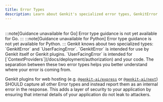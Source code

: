 ```yaml
---
title: Error Types
description: Learn about Genkit's specialized error types, GenkitError and UserFacingError, and how they are used to differentiate between internal and user-facing issues.
---
```



<div style="display: flex; justify-content: space-between; align-items: center; gap: 1rem; margin: 1rem 0 1rem 0;">
  <LanguageSelector />
  <CopyMarkdownButton />
</div>

<LanguageContent lang="go">
  :::note[Guidance unavailable for Go]
Error type guidance is not yet available for Go.
:::
</LanguageContent>

<LanguageContent lang="python">
  :::note[Guidance unavailable for Python]
Error type guidance is not yet available for Python.
:::
</LanguageContent>

<LanguageContent lang="js">
Genkit knows about two specialized types: `GenkitError` and `UserFacingError`.
`GenkitError` is intended for use by Genkit itself or Genkit plugins.
`UserFacingError` is intended for [`ContextProviders`](/docs/deployment/authorization) and
your code. The separation between these two error types helps you better understand
where your error is coming from.

Genkit plugins for web hosting (e.g. [`@genkit-ai/express`](https://js.api.genkit.dev/modules/_genkit-ai_express.html) or [`@genkit-ai/next`](https://js.api.genkit.dev/modules/_genkit-ai_next.html))
SHOULD capture all other Error types and instead report them as an internal error in the response.
This adds a layer of security to your application by ensuring that internal details of your application
do not leak to attackers.

</LanguageContent>
